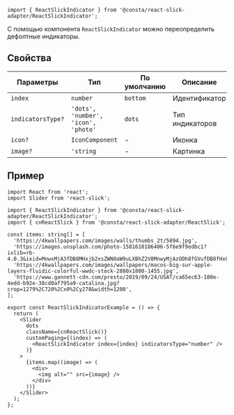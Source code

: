 
```tsx
import { ReactSlickIndicator } from '@consta/react-slick-adapter/ReactSlickIndicator';
```

С помощью компонента `ReactSlickIndicator` можно переопределить дефолтные индикаторы.

## Свойства

| Параметры         | Тип                                 | По умолчанию | Описание        |
| ----------------- | ----------------------------------- | ------------ | --------------- |
| `index`           | `number`                            | `bottom`     | Идентификатор   |
| `indicatorsType?` | `'dots', 'number', 'icon', 'photo'` | `dots`       | Тип индикаторов |
| `icon?`           | `IconComponent`                     | -            | Иконка          |
| `image?`          | `'string`                           | -            | Картинка        |

## Пример

```tsx
import React from 'react';
import Slider from 'react-slick';

import { ReactSlickIndicator } from '@consta/react-slick-adapter/ReactSlickIndicator';
import { cnReactSlick } from '@consta/react-slick-adapter/ReactSlick';

const items: string[] = [
  'https://4kwallpapers.com/images/walls/thumbs_2t/5894.jpg',
  'https://images.unsplash.com/photo-1581610186406-5f6e9f9edbc1?ixlib=rb-4.0.3&ixid=MnwxMjA3fDB8MHxjb2xsZWN0aW9uLXBhZ2V8MnwyMjAzODh8fGVufDB8fHx8&w=1000&q=80',
  'https://4kwallpapers.com/images/wallpapers/macos-big-sur-apple-layers-fluidic-colorful-wwdc-stock-2880x1800-1455.jpg',
  'https://www.gannett-cdn.com/presto/2019/09/24/USAT/ca65ec63-180e-4edd-b92e-38cd0af795a9-catalina.jpg?crop=1279%2C720%2Cx0%2Cy278&width=1200',
];

export const ReactSlickIndicatorExample = () => {
  return (
    <Slider
      dots
      className={cnReactSlick()}
      customPaging={(index) => (
        <ReactSlickIndicator index={index} indicatorsType="number" />
      )}
    >
      {items.map((image) => (
        <div>
          <img alt="" src={image} />
        </div>
      ))}
    </Slider>
  );
};
```

<ReactSlickIndicatorExample />
